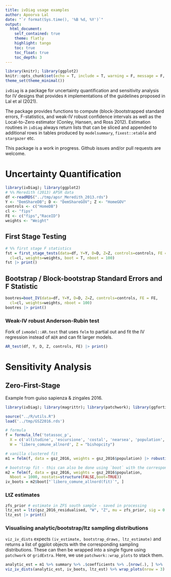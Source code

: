 ```yaml
---
title: ivDiag usage examples
author: Apoorva Lal
date: "`r format(Sys.time(), '%B %d, %Y')`"
output:
  html_document:
    self_contained: true
    theme: flatly
    highlight: tango
    toc: true
    toc_float: true
    toc_depth: 3
---
```


<style type="text/css">
.main-container {
  max-width: 1200px;
  margin-left: auto;
  margin-right: auto;
}
</style>

```r
library(knitr); library(ggplot2)
knitr::opts_chunk$set(echo = T, include = T, warning = F, message = F, cache   = T)
theme_set(theme_minimal())
```


`ivDiag` is a package for uncertainty quantification and sensitivity
analysis for IV designs that provides `R` implementations of the
guidelines proposed in Lal et al (2021).

The package provides functions to compute (block-)bootstrapped
standard errors, F-statistics, and weak-IV robust confidence intervals
as well as the Local-to-Zero estimator (Conley, Hansen, and Ross
2012). Estimation routines in `ivDiag` always return lists that can be sliced and appended to additional rows in tables produced by `modelsummary`, `fixest::etable` and `stargazer` etc.

This package is a work in progress. Github issues and/or pull requests are welcome.

# Uncertainty Quantification

```r
library(ivDiag); library(ggplot2)
# %% Meredith (2013) APSR data
df <-readRDS("../tmp/apsr_Meredith_2013.rds")
Y <- "DemShareDB"; D <- "DemShareGOV"; Z <- "HomeGOV"
controls <- c("HomeDB")
cl <- "fips"
FE <- c("fips","RaceID")
weights <- "Weight"
```


## First Stage Testing

```r
# %% first stage F statistics
fst = first_stage_tests(data=df, Y=Y, D=D, Z=Z, controls=controls, FE =FE,
  cl=cl, weights=weights, boot = T, nboot = 100)
fst |> print()
```


## Bootstrap / Block-bootstrap Standard Errors and F Statistic

```r
bootres=boot_IV(data=df, Y=Y, D=D, Z=Z, controls=controls, FE = FE,
  cl=cl, weights=weights, nboot = 100)
bootres |> print()
```


### Weak-IV robust Anderson-Rubin test

Fork of `ivmodel::AR.test` that uses `felm` to partial out and fit the
IV regression instead of `AER` and can fit larger models.

```r
AR_test(df, Y, D, Z, controls, FE) |> print()
```


# Sensitivity Analysis

## Zero-First-Stage

Example from guiso sapienza & zingales 2016.

```r
library(ivDiag); library(magrittr); library(patchwork); library(ggfortify); library(lfe)

source("../R/utils.R")
load('../tmp/GSZ2016.rds')

# formula
f = formula_lfe('totassoc_p',
  X = c('altitudine', 'escursione', 'costal', 'nearsea', 'population', 'pop2', 'gini_land', 'gini_income' ),
  W = 'libero_comune_allnord', Z = "bishopcity")

# vanilla clustered fit
m1 = felm(f, data = gsz_2016, weights = gsz_2016$population) |> robustify()

# bootstrap fit - this can also be done using `boot` with the corresponding ivreg / fixest call
m2 = felm(f, data = gsz_2016, weights = gsz_2016$population,
  Nboot = 1000, nostats=structure(FALSE,boot=TRUE))
iv_boots = m2$boot["`libero_comune_allnord(fit)`", ]
```

### LtZ estimates

```r
zfs_prior # estimate in ZFS south sample - saved in processing
ltz_est = ltz(gsz_2016_residualised, "W", "Z", mu = zfs_prior, sig = 0.1, ivmod = m1)
ltz_est |> print()
```

### Visualising analytic/bootstrap/ltz sampling distributions

`viz_iv_dists` expects `(iv_estimate, bootstrap_draws, ltz_estimate)` and
returns a list of ggplot objects with the corresponding sampling distributions.
These can then be wrapped into a single figure using `patchwork` or `gridExtra`.
Here, we use `patchwork::wrap_plots` to stack them.

```r
analytic_est = m1 %>% summary %>% .$coefficients %>% .[nrow(.), ] %>% .[1:2]
viz_iv_dists(analytic_est, iv_boots, ltz_est) %>% wrap_plots(nrow = 3)
```
